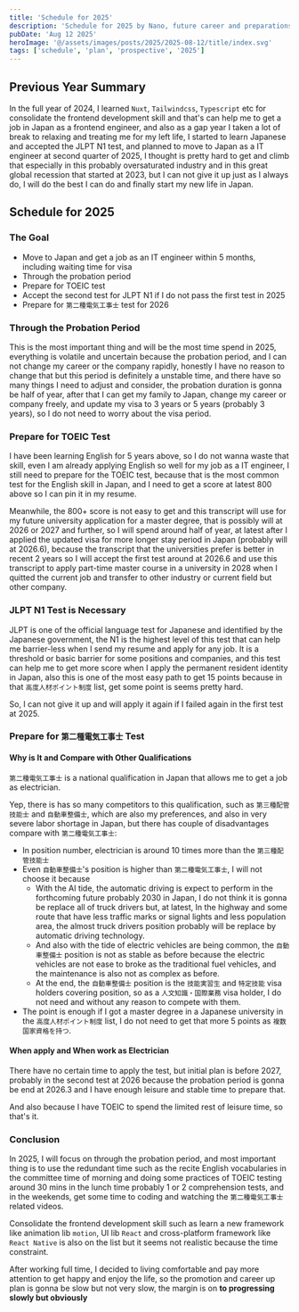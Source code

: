 ```yaml
---
title: 'Schedule for 2025'
description: 'Schedule for 2025 by Nano, future career and preparations for full year'
pubDate: 'Aug 12 2025'
heroImage: '@/assets/images/posts/2025/2025-08-12/title/index.svg'
tags: ['schedule', 'plan', 'prospective', '2025']
---
```



## Previous Year Summary

In the full year of 2024, I learned `Nuxt`, `Tailwindcss`, `Typescript` etc for consolidate the frontend development skill and that's can help me to get a job in Japan as a frontend engineer, and also as a gap year I taken a lot of break to relaxing and treating me for my left life, I started to learn Japanese and accepted the JLPT N1 test, and planned to move to Japan as a IT engineer at second quarter of 2025, I thought is pretty hard to get and climb that especially in this probably oversaturated industry and in this great global recession that started at 2023, but I can not give it up just as I always do, I will do the best I can do and finally start my new life in Japan.

## Schedule for 2025

### The Goal

<Alert>
  <ul>
    <li>
      Move to Japan and get a job as an IT engineer within 5 months, including
      waiting time for visa
    </li>
    <li>Through the probation period</li>
    <li>Prepare for TOEIC test</li>
    <li>
      Accept the second test for JLPT N1 if I do not pass the first test in 2025
    </li>
    <li>
      Prepare for <code>第二種電気工事士</code> test for 2026
    </li>
  </ul>
</Alert>

### Through the Probation Period

This is the most important thing and will be the most time spend in 2025, everything is volatile and uncertain because the probation period, and I can not change my career or the company rapidly, honestly I have no reason to change that but this period is definitely a unstable time, and there have so many things I need to adjust and consider, the probation duration is gonna be half of year, after that I can get my family to Japan, change my career or company freely, and update my visa to 3 years or 5 years (probably 3 years), so I do not need to worry about the visa period.

### Prepare for TOEIC Test

I have been learning English for 5 years above, so I do not wanna waste that skill, even I am already applying English so well for my job as a IT engineer, I still need to prepare for the TOEIC test, because that is the most common test for the English skill in Japan, and I need to get a score at latest 800 above so I can pin it in my resume.

Meanwhile, the 800+ score is not easy to get and this transcript will use for my future university application for a master degree, that is possibly will at 2026 or 2027 and further, so I will spend around half of year, at latest after I applied the updated visa for more longer stay period in Japan (probably will at 2026.6), because the transcript that the universities prefer is better in recent 2 years so I will accept the first test around at 2026.6 and use this transcript to apply part-time master course in a university in 2028 when I quitted the current job and transfer to other industry or current field but other company.

### JLPT N1 Test is Necessary

JLPT is one of the official language test for Japanese and identified by the Japanese government, the N1 is the highest level of this test that can help me barrier-less when I send my resume and apply for any job. It is a threshold or basic barrier for some positions and companies, and this test can help me to get more score when I apply the permanent resident identity in Japan, also this is one of the most easy path to get 15 points because in that `高度人材ポイント制度` list, get some point is seems pretty hard.

So, I can not give it up and will apply it again if I failed again in the first test at 2025.

### Prepare for `第二種電気工事士` Test

#### Why is It and Compare with Other Qualifications

`第二種電気工事士` is a national qualification in Japan that allows me to get a job as electrician.

Yep, there is has so many competitors to this qualification, such as `第三種配管技能士` and `自動車整備士`, which are also my preferences, and also in very severe labor shortage in Japan, but there has couple of disadvantages compare with `第二種電気工事士`:

- In position number, electrician is around 10 times more than the `第三種配管技能士`
- Even `自動車整備士`'s position is higher than `第二種電気工事士`, I will not choose it because
  - With the AI tide, the automatic driving is expect to perform in the forthcoming future probably 2030 in Japan, I do not think it is gonna be replace all of truck drivers but, at latest, In the highway and some route that have less traffic marks or signal lights and less population area, the almost truck drivers position probably will be replace by automatic driving technology.
  - And also with the tide of electric vehicles are being common, the `自動車整備士` position is not as stable as before because the electric vehicles are not ease to broke as the traditional fuel vehicles, and the maintenance is also not as complex as before.
  - At the end, the `自動車整備士` position is the `技能実習生` and `特定技能` visa holders covering position, so as a `人文知識・国際業務` visa holder, I do not need and without any reason to compete with them.
- The point is enough if I got a master degree in a Japanese university in the `高度人材ポイント制度` list, I do not need to get that more 5 points as `複数国家資格を持つ`.

#### When apply and When work as Electrician

There have no certain time to apply the test, but initial plan is before 2027, probably in the second test at 2026 because the probation period is gonna be end at 2026.3 and I have enough leisure and stable time to prepare that.

And also because I have TOEIC to spend the limited rest of leisure time, so that's it.

### Conclusion

In 2025, I will focus on through the probation period, and most important thing is to use the redundant time such as the recite English vocabularies in the committee time of morning and doing some practices of TOEIC testing around 30 mins in the lunch time probably 1 or 2 comprehension tests, and in the weekends, get some time to coding and watching the `第二種電気工事士` related videos.

Consolidate the frontend development skill such as learn a new framework like animation lib `motion`, UI lib `React` and cross-platform framework like `React Native` is also on the list but it seems not realistic because the time constraint.

After working full time, I decided to living comfortable and pay more attention to get happy and enjoy the life, so the promotion and career up plan is gonna be slow but not very slow, the margin is on **to progressing slowly but obviously**
